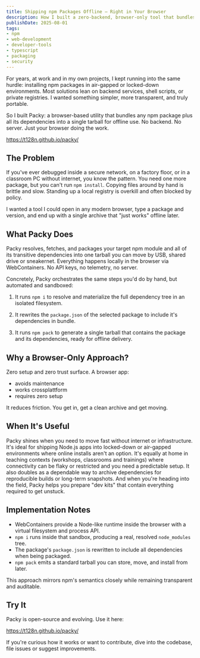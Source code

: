 ```yaml
---
title: Shipping npm Packages Offline — Right in Your Browser
description: How I built a zero-backend, browser-only tool that bundles npm packages (and all deps) into a single offline archive you can trust.
publishDate: 2025-08-01
tags:
- npm
- web-development
- developer-tools
- typescript
- packaging
- security
---
```


For years, at work and in my own projects, I kept running into the same hurdle:
installing npm packages in air-gapped or locked-down environments. Most
solutions lean on backend services, shell scripts, or private registries. I
wanted something simpler, more transparent, and truly portable.

So I built Packy: a browser-based utility that bundles any npm package plus all
its dependencies into a single tarball for offline use. No backend. No server.
Just your browser doing the work.

https://t128n.github.io/packy/

## The Problem

If you've ever debugged inside a secure network, on a factory floor, or in a
classroom PC without internet, you know the pattern. You need one more package,
but you can't run `npm install`. Copying files around by hand is brittle and
slow. Standing up a local registry is overkill and often blocked by policy.

I wanted a tool I could open in any modern browser, type a package and version,
and end up with a single archive that "just works" offline later.

## What Packy Does

Packy resolves, fetches, and packages your target npm module and all of its
transitive dependencies into one tarball you can move by USB, shared drive or
sneakernet. Everything happens locally in the browser via WebContainers. No API
keys, no telemetry, no server.

Concretely, Packy orchestrates the same steps you'd do by hand, but automated
and sandboxed:

1) It runs `npm i` to resolve and materialize the full dependency
tree in an isolated filesystem.

2) It rewrites the `package.json` of the selected package to include it's dependencies in bundle.

3) It runs `npm pack` to generate a single tarball that contains the
package and its dependencies, ready for offline delivery.

## Why a Browser-Only Approach?

Zero setup and zero trust surface. A browser app:

- avoids maintenance
- works crossplattform
- requires zero setup 

It reduces friction. You get in, get a clean archive and get moving.


## When It's Useful

Packy shines when you need to move fast without internet or infrastructure. It's
ideal for shipping Node.js apps into locked-down or air-gapped environments
where online installs aren't an option. It's equally at home in teaching
contexts (workshops, classrooms and trainings) where connectivity can be flaky or
restricted and you need a predictable setup. It also doubles as a dependable way
to archive dependencies for reproducible builds or long-term snapshots. And when
you're heading into the field, Packy helps you prepare "dev kits" that contain
everything required to get unstuck.

## Implementation Notes

- WebContainers provide a Node-like runtime inside the browser with a virtual
  filesystem and process API.
- `npm i` runs inside that sandbox, producing a real, resolved
  `node_modules` tree.
- The package's `package.json` is rewritten to include all dependencies when being packaged.
- `npm pack` emits a standard tarball you can store, move, and
  install from later.

This approach mirrors npm's semantics closely while remaining transparent and
auditable.

## Try It

Packy is open-source and evolving. Use it here:

https://t128n.github.io/packy/

If you're curious how it works or want to contribute, dive into the codebase,
file issues or suggest improvements.